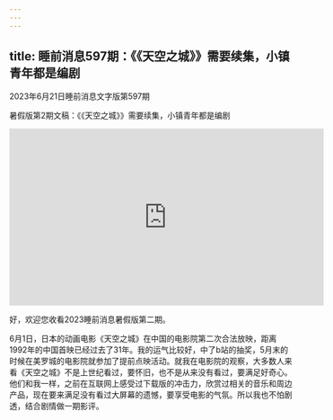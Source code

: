 ```yaml
---
---
---
```

title: 睡前消息597期：《《天空之城》》需要续集，小镇青年都是编剧
---

2023年6月21日睡前消息文字版第597期

暑假版第2期文稿：《《天空之城》》需要续集，小镇青年都是编剧

<iframe width="560" height="315" src="https://www.youtube.com/embed/A8OffSQPnuk" title="YouTube video player" frameborder="0" allow="accelerometer; autoplay; clipboard-write; encrypted-media; gyroscope; picture-in-picture; web-share" allowfullscreen></iframe>

好，欢迎您收看2023睡前消息暑假版第二期。

6月1日，日本的动画电影《天空之城》在中国的电影院第二次合法放映，距离1992年的中国首映已经过去了31年。我的运气比较好，中了b站的抽奖，5月末的时候在美罗城的电影院就参加了提前点映活动。就我在电影院的观察，大多数人来看《天空之城》不是上世纪看过，要怀旧，也不是从来没有看过，要满足好奇心。他们和我一样，之前在互联网上感受过下载版的冲击力，欣赏过相关的音乐和周边产品，现在要来满足没有看过大屏幕的遗憾，要享受电影的气氛。所以我也不怕剧透，结合剧情做一期影评。​
